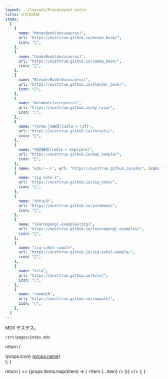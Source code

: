 ```yaml
---
layout: ../layouts/ProseLayout.astro
title: 三次元日誌
items:
  [
    {
      name: "MesonBook(docusaurus)",
      url: "https://ousttrue.github.io/meson_book/",
      icon: "🔗",
    },
    {
      name: "CmakeBook(docusaurus)",
      url: "https://ousttrue.github.io/cmake_book/",
      icon: "🔗",
    },
    {
      name: "BlenderBook(docusaurus)",
      url: "https://ousttrue.github.io/blender_book/",
      icon: "🔗",
    },
    {
      name: "NvimNote(vitepress)",
      url: "https://ousttrue.github.io/my_nvim/",
      icon: "🔗",
    },
    {
      name: "Three.js練習(ladle + r3f)",
      url: "https://ousttrue.github.io/threets/",
      icon: "🔗",
    },
    {
      name: "地図練習(ladle + maplibre)",
      url: "https://ousttrue.github.io/map_sample/",
      icon: "🔗",
    },
    { name: "w3mノート", url: "https://ousttrue.github.io/w3m/", icon: "🔗" },
    {
      name: "zig note 2",
      url: "https://ousttrue.github.io/zig_note/",
      icon: "🔗",
    },
    {
      name: "ゆれもの",
      url: "https://ousttrue.github.io/yuremono/",
      icon: "🔗",
    },
    {
      name: "learnopengl-examples(zig)",
      url: "https://ousttrue.github.io/learnopengl-examples/",
      icon: "🔗",
    },
    {
      name: "zig-sokol-sample",
      url: "https://ousttrue.github.io/zig-sokol-sample/",
      icon: "🔗",
    },
    {
      name: "kilo",
      url: "https://ousttrue.github.io/kilo/",
      icon: "🔗",
    },
    {
      name: "rowmath",
      url: "https://ousttrue.github.io/rowmath/",
      icon: "🔗",
    },
  ]
---
```


MDX テステス。

`/src/pages/index.mdx`

  return (
    <div>
      {props.icon}
      <a href={props.url}>{props.name}</a>
    </div>
  );
}

  return (
    <>
      {props.items.map((item) => (
        <Item {...item} />
      ))}
    </>
  );
}

<Items items={frontmatter.items} />
